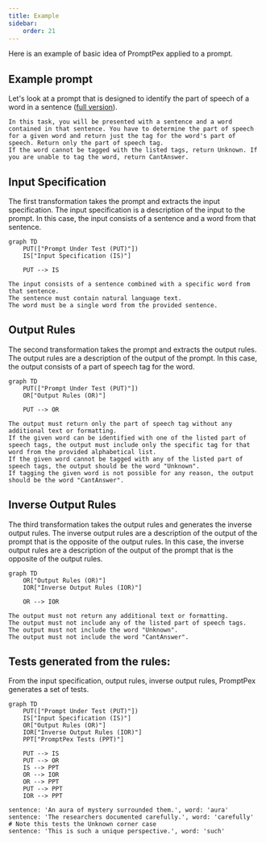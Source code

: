 ```yaml
---
title: Example
sidebar:
    order: 21
---
```


Here is an example of basic idea of PromptPex applied to a prompt.

## Example prompt

Let's look at a prompt that is designed to identify the part of speech of a word in a sentence ([full version](https://github.com/microsoft/promptpex/blob/main/samples/speech-tag/speech-tag.prompty)).

```text wrap title="speech_tag.prompty"
In this task, you will be presented with a sentence and a word contained in that sentence. You have to determine the part of speech
for a given word and return just the tag for the word's part of speech. Return only the part of speech tag.
If the word cannot be tagged with the listed tags, return Unknown. If you are unable to tag the word, return CantAnswer.
```

## Input Specification

The first transformation takes the prompt and extracts the input specification. 
The input specification is a description of the input to the prompt. 
In this case, the input consists of a sentence and a word from that sentence.

```mermaid
graph TD
    PUT(["Prompt Under Test (PUT)"])
    IS["Input Specification (IS)"]

    PUT --> IS
```

```text wrap title="Input Specification"
The input consists of a sentence combined with a specific word from that sentence.
The sentence must contain natural language text.
The word must be a single word from the provided sentence.
```

## Output Rules

The second transformation takes the prompt and extracts the output rules.
The output rules are a description of the output of the prompt.
In this case, the output consists of a part of speech tag for the word.

```mermaid
graph TD
    PUT(["Prompt Under Test (PUT)"])
    OR["Output Rules (OR)"]

    PUT --> OR
```

```text wrap title="Output Rules"
The output must return only the part of speech tag without any additional text or formatting.
If the given word can be identified with one of the listed part of speech tags, the output must include only the specific tag for that word from the provided alphabetical list.
If the given word cannot be tagged with any of the listed part of speech tags, the output should be the word "Unknown".
If tagging the given word is not possible for any reason, the output should be the word "CantAnswer".
```

## Inverse Output Rules

The third transformation takes the output rules and generates the inverse output rules.
The inverse output rules are a description of the output of the prompt that is the opposite of the output rules.
In this case, the inverse output rules are a description of the output of the prompt that is the opposite of the output rules.

```mermaid
graph TD
    OR["Output Rules (OR)"]
    IOR["Inverse Output Rules (IOR)"]

    OR --> IOR
```

```text wrap title="Inverse Output Rules"
The output must not return any additional text or formatting.
The output must not include any of the listed part of speech tags.
The output must not include the word "Unknown".
The output must not include the word "CantAnswer".
```

## Tests generated from the rules:

From the input specification, output rules, inverse output rules, PromptPex generates a set of tests.
```mermaid
graph TD
    PUT(["Prompt Under Test (PUT)"])
    IS["Input Specification (IS)"]
    OR["Output Rules (OR)"]
    IOR["Inverse Output Rules (IOR)"]
    PPT["PromptPex Tests (PPT)"]

    PUT --> IS
    PUT --> OR
    IS --> PPT
    OR --> IOR
    OR --> PPT
    PUT --> PPT
    IOR --> PPT
```        

```text wrap
sentence: 'An aura of mystery surrounded them.', word: 'aura'
sentence: 'The researchers documented carefully.', word: 'carefully'
# Note this tests the Unknown corner case
sentence: 'This is such a unique perspective.', word: 'such'
```

<LinkCard  title="Prompt Format" href="/promptpex/reference/prompt-format" />

